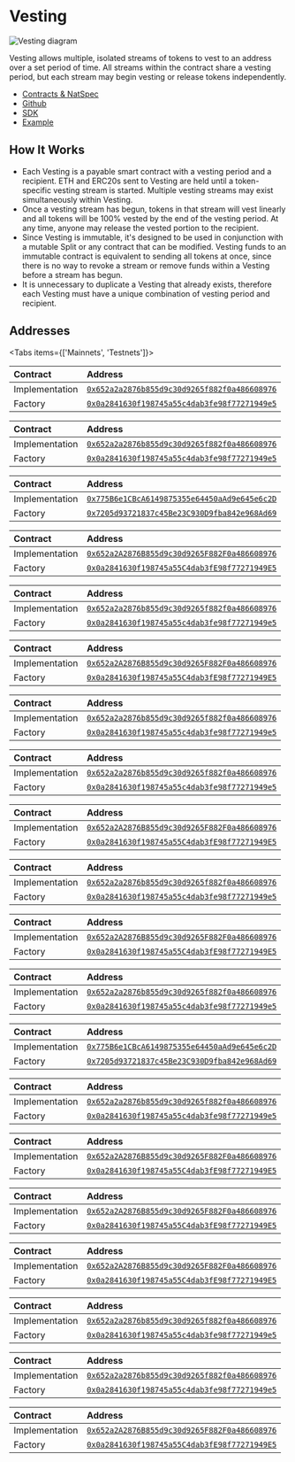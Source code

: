 
# Vesting

![Vesting diagram](./img/vesting_diagram.png)

Vesting allows multiple, isolated streams of tokens to vest to an address over a
set period of time. All streams within the contract share a vesting period, but
each stream may begin vesting or release tokens independently.

- [Contracts & NatSpec](https://github.com/0xSplits/splits-vesting/tree/master/src)
- [Github](https://github.com/0xSplits/splits-vesting)
- [SDK](/sdk/vesting)
- [Example](https://app.0xsplits.xyz/accounts/0xF29Ff96aaEa6C9A1fBa851f74737f3c069d4f1a9/)

## How It Works

- Each Vesting is a payable smart contract with a vesting period and a
  recipient. ETH and ERC20s sent to Vesting are held until a token-specific
  vesting stream is started. Multiple vesting streams may exist simultaneously
  within Vesting.
- Once a vesting stream has begun, tokens in that stream will vest linearly and
  all tokens will be 100% vested by the end of the vesting period. At any time,
  anyone may release the vested portion to the recipient.
- Since Vesting is immutable, it's designed to be used in conjunction with a
  mutable Split or any contract that can be modified. Vesting funds to an
  immutable contract is equivalent to sending all tokens at once, since there is
  no way to revoke a stream or remove funds within a Vesting before a stream has
  begun.
- It is unnecessary to duplicate a Vesting that already exists, therefore each
  Vesting must have a unique combination of vesting period and recipient.

## Addresses

<Tabs items={['Mainnets', 'Testnets']}>

<Tab>

<Toggle title="Ethereum - 1">

| Contract       | Address                                                                                                                      |
| :------------- | :--------------------------------------------------------------------------------------------------------------------------- |
| Implementation | [`0x652a2a2876b855d9c30d9265f882f0a486608976`](https://etherscan.io/address/0x652a2a2876b855d9c30d9265f882f0a486608976#code) |
| Factory        | [`0x0a2841630f198745a55c4dab3fe98f77271949e5`](https://etherscan.io/address/0x0a2841630f198745a55c4dab3fe98f77271949e5#code) |

</Toggle>

<Toggle title="Optimism – 10">

| Contract       | Address                                                                                                                                 |
| :------------- | :-------------------------------------------------------------------------------------------------------------------------------------- |
| Implementation | [`0x652a2a2876b855d9c30d9265f882f0a486608976`](https://optimistic.etherscan.io/address/0x652a2a2876b855d9c30d9265f882f0a486608976#code) |
| Factory        | [`0x0a2841630f198745a55c4dab3fe98f77271949e5`](https://optimistic.etherscan.io/address/0x0a2841630f198745a55c4dab3fe98f77271949e5#code) |

</Toggle>

<Toggle title="BSC – 56">

| Contract       | Address                                                                                                                     |
| :------------- | :-------------------------------------------------------------------------------------------------------------------------- |
| Implementation | [`0x775B6e1CBcA6149875355e64450aAd9e645e6c2D`](https://bscscan.com/address/0x775B6e1CBcA6149875355e64450aAd9e645e6c2D#code) |
| Factory        | [`0x7205d93721837c45Be23C930D9fba842e968Ad69`](https://bscscan.com/address/0x7205d93721837c45Be23C930D9fba842e968Ad69#code) |

</Toggle>

<Toggle title="Gnosis – 100">

| Contract       | Address                                                                                                                       |
| :------------- | :---------------------------------------------------------------------------------------------------------------------------- |
| Implementation | [`0x652a2A2876B855d9c30d9265F882F0a486608976`](https://gnosisscan.io/address/0x652a2A2876B855d9c30d9265F882F0a486608976#code) |
| Factory        | [`0x0a2841630f198745a55C4dab3fE98f77271949E5`](https://gnosisscan.io/address/0x0a2841630f198745a55C4dab3fE98f77271949E5#code) |

</Toggle>

<Toggle title="Polygon – 137">

| Contract       | Address                                                                                                                         |
| :------------- | :------------------------------------------------------------------------------------------------------------------------------ |
| Implementation | [`0x652a2a2876b855d9c30d9265f882f0a486608976`](https://polygonscan.com/address/0x652a2a2876b855d9c30d9265f882f0a486608976#code) |
| Factory        | [`0x0a2841630f198745a55c4dab3fe98f77271949e5`](https://polygonscan.com/address/0x0a2841630f198745a55c4dab3fe98f77271949e5#code) |

</Toggle>

<Toggle title="Fantom – 250">

| Contract       | Address                                                                                                                     |
| :------------- | :-------------------------------------------------------------------------------------------------------------------------- |
| Implementation | [`0x652a2A2876B855d9c30d9265F882F0a486608976`](https://ftmscan.com/address/0x652a2A2876B855d9c30d9265F882F0a486608976#code) |
| Factory        | [`0x0a2841630f198745a55C4dab3fE98f77271949E5`](https://ftmscan.com/address/0x0a2841630f198745a55C4dab3fE98f77271949E5#code) |

</Toggle>

<Toggle title="Base – 8453">

| Contract       | Address                                                                                                                         |
| :------------- | :------------------------------------------------------------------------------------------------------------------------------ |
| Implementation | [`0x652a2a2876b855d9c30d9265f882f0a486608976`](https://basescan.org/address/0x652a2a2876b855d9c30d9265f882f0a486608976#code) |
| Factory        | [`0x0a2841630f198745a55c4dab3fe98f77271949e5`](https://basescan.org/address/0x0a2841630f198745a55c4dab3fe98f77271949e5#code) |

</Toggle>

<Toggle title="Arbitrum – 42161">

| Contract       | Address                                                                                                                     |
| :------------- | :-------------------------------------------------------------------------------------------------------------------------- |
| Implementation | [`0x652a2a2876b855d9c30d9265f882f0a486608976`](https://arbiscan.io/address/0x652a2a2876b855d9c30d9265f882f0a486608976#code) |
| Factory        | [`0x0a2841630f198745a55c4dab3fe98f77271949e5`](https://arbiscan.io/address/0x0a2841630f198745a55c4dab3fe98f77271949e5#code) |

</Toggle>

<Toggle title="Avalanche – 43114">

| Contract       | Address                                                                                                                      |
| :------------- | :--------------------------------------------------------------------------------------------------------------------------- |
| Implementation | [`0x652a2A2876B855d9c30d9265F882F0a486608976`](https://snowtrace.io/address/0x652a2A2876B855d9c30d9265F882F0a486608976#code) |
| Factory        | [`0x0a2841630f198745a55C4dab3fE98f77271949E5`](https://snowtrace.io/address/0x0a2841630f198745a55C4dab3fE98f77271949E5#code) |

</Toggle>

<Toggle title="Zora – 7777777">

| Contract       | Address                                                                                                                         |
| :------------- | :------------------------------------------------------------------------------------------------------------------------------ |
| Implementation | [`0x652a2a2876b855d9c30d9265f882f0a486608976`](https://explorer.zora.energy/address/0x652a2a2876b855d9c30d9265f882f0a486608976?tab=contract) |
| Factory        | [`0x0a2841630f198745a55c4dab3fe98f77271949e5`](https://explorer.zora.energy/address/0x0a2841630f198745a55c4dab3fe98f77271949e5?tab=contract) |

</Toggle>

<Toggle title="Aurora – 1313161554">

| Contract       | Address                                                                                                                        |
| :------------- | :----------------------------------------------------------------------------------------------------------------------------- |
| Implementation | [`0x652a2A2876B855d9c30d9265F882F0a486608976`](https://aurorascan.dev/address/0x652a2A2876B855d9c30d9265F882F0a486608976#code) |
| Factory        | [`0x0a2841630f198745a55C4dab3fE98f77271949E5`](https://aurorascan.dev/address/0x0a2841630f198745a55C4dab3fE98f77271949E5#code) |

</Toggle>

</Tab>

<Tab>

<Toggle title="Goerli - 5">

| Contract       | Address                                                                                                                             |
| :------------- | :---------------------------------------------------------------------------------------------------------------------------------- |
| Implementation | [`0x652a2a2876b855d9c30d9265f882f0a486608976`](https://goerli.etherscan.io/address/0x652a2a2876b855d9c30d9265f882f0a486608976#code) |
| Factory        | [`0x0a2841630f198745a55c4dab3fe98f77271949e5`](https://goerli.etherscan.io/address/0x0a2841630f198745a55c4dab3fe98f77271949e5#code) |

</Toggle>

<Toggle title="BSC Testnet – 97">

| Contract       | Address                                                                                                                             |
| :------------- | :---------------------------------------------------------------------------------------------------------------------------------- |
| Implementation | [`0x775B6e1CBcA6149875355e64450aAd9e645e6c2D`](https://testnet.bscscan.com/address/0x775B6e1CBcA6149875355e64450aAd9e645e6c2D#code) |
| Factory        | [`0x7205d93721837c45Be23C930D9fba842e968Ad69`](https://testnet.bscscan.com/address/0x7205d93721837c45Be23C930D9fba842e968Ad69#code) |

</Toggle>

<Toggle title="Optimism Goerli – 420">

| Contract       | Address                                                                                                                                      |
| :------------- | :------------------------------------------------------------------------------------------------------------------------------------------- |
| Implementation | [`0x652a2a2876b855d9c30d9265f882f0a486608976`](https://goerli-optimism.etherscan.io/address/0x652a2a2876b855d9c30d9265f882f0a486608976#code) |
| Factory        | [`0x0a2841630f198745a55c4dab3fe98f77271949e5`](https://goerli-optimism.etherscan.io/address/0x0a2841630f198745a55c4dab3fe98f77271949e5#code) |

</Toggle>

<Toggle title="Fantom Testnet – 4002">

| Contract       | Address                                                                                                                             |
| :------------- | :---------------------------------------------------------------------------------------------------------------------------------- |
| Implementation | [`0x652a2A2876B855d9c30d9265F882F0a486608976`](https://testnet.ftmscan.com/address/0x652a2A2876B855d9c30d9265F882F0a486608976#code) |
| Factory        | [`0x0a2841630f198745a55C4dab3fE98f77271949E5`](https://testnet.ftmscan.com/address/0x0a2841630f198745a55C4dab3fE98f77271949E5#code) |

</Toggle>

<Toggle title="Gnosis Chiado – 10200">

| Contract       | Address                                                                                                                                                        |
| :------------- | :------------------------------------------------------------------------------------------------------------------------------------------------------------- |
| Implementation | [`0x652a2A2876B855d9c30d9265F882F0a486608976`](https://blockscout.com/gnosis/chiado/address/0x652a2A2876B855d9c30d9265F882F0a486608976/contracts#address-tabs) |
| Factory        | [`0x0a2841630f198745a55C4dab3fE98f77271949E5`](https://blockscout.com/gnosis/chiado/address/0x0a2841630f198745a55C4dab3fE98f77271949E5/contracts#address-tabs) |

</Toggle>

<Toggle title="Avalanche Fuji – 43113">

| Contract       | Address                                                                                                                              |
| :------------- | :----------------------------------------------------------------------------------------------------------------------------------- |
| Implementation | [`0x652a2A2876B855d9c30d9265F882F0a486608976`](https://testnet.snowtrace.io/address/0x652a2A2876B855d9c30d9265F882F0a486608976#code) |
| Factory        | [`0x0a2841630f198745a55C4dab3fE98f77271949E5`](https://testnet.snowtrace.io/address/0x0a2841630f198745a55C4dab3fE98f77271949E5#code) |

</Toggle>

<Toggle title="Polygon Mumbai – 80001">

| Contract       | Address                                                                                                                                |
| :------------- | :------------------------------------------------------------------------------------------------------------------------------------- |
| Implementation | [`0x652a2a2876b855d9c30d9265f882f0a486608976`](https://mumbai.polygonscan.com/address/0x652a2a2876b855d9c30d9265f882f0a486608976#code) |
| Factory        | [`0x0a2841630f198745a55c4dab3fe98f77271949e5`](https://mumbai.polygonscan.com/address/0x0a2841630f198745a55c4dab3fe98f77271949e5#code) |

</Toggle>

<Toggle title="Arbitrum Goerli – 421613">

| Contract       | Address                                                                                                                                                              |
| :------------- | :------------------------------------------------------------------------------------------------------------------------------------------------------------------- |
| Implementation | [`0x652a2a2876b855d9c30d9265f882f0a486608976`](https://goerli-rollup-explorer.arbitrum.io/address/0x652a2a2876b855d9c30d9265f882f0a486608976/contracts#address-tabs) |
| Factory        | [`0x0a2841630f198745a55c4dab3fe98f77271949e5`](https://goerli-rollup-explorer.arbitrum.io/address/0x0a2841630f198745a55c4dab3fe98f77271949e5/contracts#address-tabs) |

</Toggle>

<Toggle title="Aurora Testnet – 1313161555">

| Contract       | Address                                                                                                                                |
| :------------- | :------------------------------------------------------------------------------------------------------------------------------------- |
| Implementation | [`0x652a2A2876B855d9c30d9265F882F0a486608976`](https://testnet.aurorascan.dev/address/0x652a2A2876B855d9c30d9265F882F0a486608976#code) |
| Factory        | [`0x0a2841630f198745a55C4dab3fE98f77271949E5`](https://testnet.aurorascan.dev/address/0x0a2841630f198745a55C4dab3fE98f77271949E5#code) |

</Toggle>

</Tab>

</Tabs>
